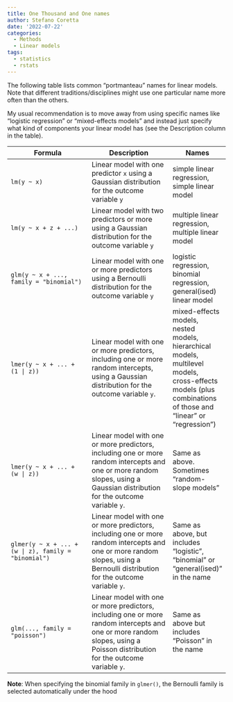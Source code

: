 ```yaml
---
title: One Thousand and One names
author: Stefano Coretta
date: '2022-07-22'
categories:
  - Methods
  - Linear models
tags:
  - statistics
  - rstats
---
```


The following table lists common "portmanteau" names for linear models.
Note that different traditions/disciplines might use one particular name more often than the others.

My usual recommendation is to move away from using specific names like "logistic regression" or "mixed-effects models" and instead just specify what kind of components your linear model has (see the Description column in the table).

| Formula | Description | Names |
|---------------------------|---------------------------|------------------|
| `lm(y ~ x)` | Linear model with one predictor `x` using a Gaussian distribution for the outcome variable `y` | simple linear regression, simple linear model |
| `lm(y ~ x + z + ...)` | Linear model with two predictors or more using a Gaussian distribution for the outcome variable `y` | multiple linear regression, multiple linear model |
| `glm(y ~ x + ..., family = "binomial")` | Linear model with one or more predictors using a Bernoulli distribution for the outcome variable `y` | logistic regression, binomial regression, general(ised) linear model |
| `lmer(y ~ x + ... + (1 | z))` | Linear model with one or more predictors, including one or more random intercepts, using a Gaussian distribution for the outcome variable `y`. | mixed-effects models, nested models, hierarchical models, multilevel models, cross-effects models (plus combinations of those and "linear" or "regression") |
| `lmer(y ~ x + ... + (w | z))` | Linear model with one or more predictors, including one or more random intercepts and one or more random slopes, using a Gaussian distribution for the outcome variable `y`. | Same as above. Sometimes "random-slope models" |
| `glmer(y ~ x + ... + (w | z), family = "binomial")` | Linear model with one or more predictors, including one or more random intercepts and one or more random slopes, using a Bernoulli distribution for the outcome variable `y`. | Same as above, but includes "logistic", "binomial" or "general(ised)" in the name |
| `glm(..., family = "poisson")` | Linear model with one or more predictors, including one or more random intercepts and one or more random slopes, using a Poisson distribution for the outcome variable `y`. | Same as above but includes "Poisson" in the name |

**Note**: When specifying the binomial family in `glmer()`, the Bernoulli family is selected automatically under the hood
